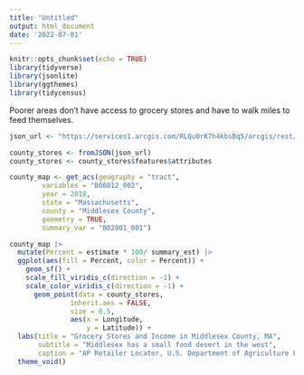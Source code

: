 ```yaml
---
title: "Untitled"
output: html_document
date: '2022-07-01'
---
```


```r
knitr::opts_chunk$set(echo = TRUE)
library(tidyverse)
library(jsonlite)
library(ggthemes)
library(tidycensus)
```

Poorer areas don't have access to grocery stores and have to walk miles to feed themselves.

```r
json_url <- "https://services1.arcgis.com/RLQu0rK7h4kbsBq5/arcgis/rest/services/Store_Locations/FeatureServer/0/query?where=State%20%3D%20'MA'%20AND%20County%20%3D%20'MIDDLESEX'&outFields=County,State,Store_Name,Longitude,Latitude&outSR=4326&f=json"

county_stores <- fromJSON(json_url)
county_stores <- county_stores$features$attributes

county_map <- get_acs(geography = "tract",
        variables = "B06012_002",
        year = 2018,
        state = "Massachusetts",
        county = "Middlesex County",
        geometry = TRUE,
        summary_var = "B02001_001")
```

```r
county_map |> 
  mutate(Percent = estimate * 100/ summary_est) |> 
  ggplot(aes(fill = Percent, color = Percent)) +
    geom_sf() +
    scale_fill_viridis_c(direction = -1) +
    scale_color_viridis_c(direction = -1) +
      geom_point(data = county_stores, 
               inherit.aes = FALSE,
               size = 0.5,
               aes(x = Longitude,
                   y = Latitude)) +
  labs(title = "Grocery Stores and Income in Middlesex County, MA", 
       subtitle = "Middlesex has a small food desert in the west",
       caption = "AP Retailer Locator, U.S. Department of Agriculture Food and Nutrition Service") + 
  theme_void()

```

